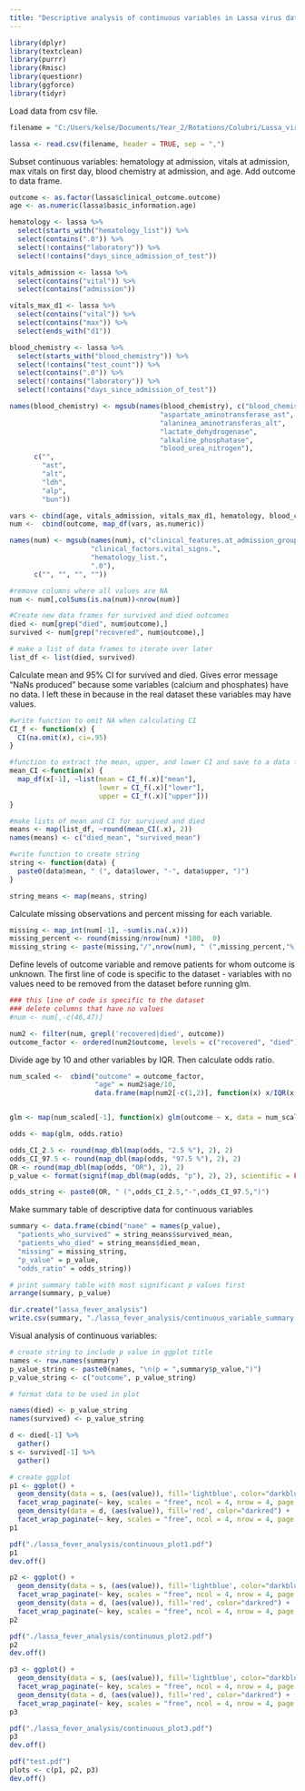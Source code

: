 ---
title: "Descriptive analysis of continuous variables in Lassa virus data set"
---
```{r}
library(dplyr)
library(textclean)
library(purrr)
library(Rmisc)
library(questionr)
library(ggforce)
library(tidyr)
```

Load data from csv file.

```{r}
filename = "C:/Users/kelse/Documents/Year_2/Rotations/Colubri/Lassa_virus/practice_data/commcare-randomized-data-2018-2020.csv"

lassa <- read.csv(filename, header = TRUE, sep = ",")
```

Subset continuous variables: hematology at admission, vitals at admission, max vitals on first day, blood chemistry at admission, and age. Add outcome to data frame.

```{r}
outcome <- as.factor(lassa$clinical_outcome.outcome)
age <- as.numeric(lassa$basic_information.age)

hematology <- lassa %>%
  select(starts_with("hematology_list")) %>%
  select(contains(".0")) %>%
  select(!contains("laboratory")) %>% 
  select(!contains("days_since_admission_of_test"))

vitals_admission <- lassa %>%
  select(contains("vital")) %>%
  select(contains("admission"))

vitals_max_d1 <- lassa %>%
  select(contains("vital")) %>%
  select(contains("max")) %>%
  select(ends_with("d1"))

blood_chemistry <- lassa %>%
  select(starts_with("blood_chemistry")) %>%
  select(!contains("test_count")) %>%
  select(contains(".0")) %>%
  select(!contains("laboratory")) %>% 
  select(!contains("days_since_admission_of_test"))

names(blood_chemistry) <- mgsub(names(blood_chemistry), c("blood_chemistry_list.", 
                                     "aspartate_aminotransferase_ast", 
                                     "alaninea_aminotransferas_alt", 
                                     "lactate_dehydrogenase", 
                                     "alkaline_phosphatase", 
                                     "blood_urea_nitrogen"), 
      c("", 
        "ast", 
        "alt", 
        "ldh", 
        "alp", 
        "bun"))

vars <- cbind(age, vitals_admission, vitals_max_d1, hematology, blood_chemistry)
num <-  cbind(outcome, map_df(vars, as.numeric))

names(num) <- mgsub(names(num), c("clinical_features.at_admission_group.vital_signs.at_", 
                    "clinical_factors.vital_signs.",
                    "hematology_list.",
                    ".0"),
      c("", "", "", ""))

#remove columns where all values are NA
num <- num[,colSums(is.na(num))<nrow(num)]
```

```{r}
#Create new data frames for survived and died outcomes
died <- num[grep("died", num$outcome),]
survived <- num[grep("recovered", num$outcome),]

# make a list of data frames to iterate over later
list_df <- list(died, survived) 
```

Calculate mean and 95% CI for survived and died. Gives error message "NaNs produced" because some variables (calcium and phosphates) have no data. I left these in because in the real dataset these variables may have values.

```{r}
#write function to omit NA when calculating CI
CI_f <- function(x) {
  CI(na.omit(x), ci=.95)
}

#function to extract the mean, upper, and lower CI and save to a data frame
mean_CI <-function(x) {
  map_df(x[-1], ~list(mean = CI_f(.x)["mean"], 
                      lower = CI_f(.x)["lower"],
                      upper = CI_f(.x)["upper"]))
}

#make lists of mean and CI for survived and died
means <- map(list_df, ~round(mean_CI(.x), 2))
names(means) <- c("died_mean", "survived_mean")

#write function to create string
string <- function(data) {
  paste0(data$mean, " (", data$lower, "-", data$upper, ")")
}

string_means <- map(means, string)
```


Calculate missing observations and percent missing for each variable.

```{r}
missing <- map_int(num[-1], ~sum(is.na(.x)))
missing_percent <- round(missing/nrow(num) *100,  0)
missing_string <- paste(missing,"/",nrow(num), " (",missing_percent,"%)",sep = "")
```

Define levels of outcome variable and remove patients for whom outcome is unknown.
The first line of code is specific to the dataset - variables with no values need to be removed from the dataset before running glm.
```{r}
### this line of code is specific to the dataset
### delete columns that have no values
#num <- num[,-c(46,47)]

num2 <- filter(num, grepl('recovered|died', outcome))
outcome_factor <- ordered(num2$outcome, levels = c("recovered", "died"))
```

Divide age by 10 and other variables by IQR. Then calculate odds ratio. 

```{r}
num_scaled <-  cbind("outcome" = outcome_factor,
                     "age" = num2$age/10, 
                     data.frame(map(num2[-c(1,2)], function(x) x/IQR(x,na.rm = TRUE))))


glm <- map(num_scaled[-1], function(x) glm(outcome ~ x, data = num_scaled, family = binomial))
```

```{r}
odds <- map(glm, odds.ratio)

odds_CI_2.5 <- round(map_dbl(map(odds, "2.5 %"), 2), 2)
odds_CI_97.5 <- round(map_dbl(map(odds, "97.5 %"), 2), 2)
OR <- round(map_dbl(map(odds, "OR"), 2), 2)
p_value <- format(signif(map_dbl(map(odds, "p"), 2), 2), scientific = FALSE)

odds_string <- paste0(OR, " (",odds_CI_2.5,"-",odds_CI_97.5,")")
```
Make summary table of descriptive data for continuous variables

```{r}
summary <- data.frame(cbind("name" = names(p_value),
  "patients_who_survived" = string_means$survived_mean, 
  "patients_who_died" = string_means$died_mean, 
  "missing" = missing_string, 
  "p_value" = p_value, 
  "odds_ratio" = odds_string))

# print summary table with most significant p values first
arrange(summary, p_value)

dir.create("lassa_fever_analysis")
write.csv(summary, "./lassa_fever_analysis/continuous_variable_summary.csv")
```

Visual analysis of continuous variables:

```{r}
# create string to include p value in ggplot title
names <- row.names(summary)
p_value_string <- paste0(names, "\n(p = ",summary$p_value,")")
p_value_string <- c("outcome", p_value_string)

# format data to be used in plot 

names(died) <- p_value_string
names(survived) <- p_value_string

d <- died[-1] %>%                   
  gather()
s <- survived[-1] %>%                   
  gather()
```

```{r}
# create ggplot
p1 <- ggplot() +
  geom_density(data = s, (aes(value)), fill='lightblue', color="darkblue") +
  facet_wrap_paginate(~ key, scales = "free", ncol = 4, nrow = 4, page = 1) + 
  geom_density(data = d, (aes(value)), fill='red', color="darkred") +
  facet_wrap_paginate(~ key, scales = "free", ncol = 4, nrow = 4, page = 1)
p1

pdf("./lassa_fever_analysis/continuous_plot1.pdf")
p1
dev.off()
```

```{r}
p2 <- ggplot() +
  geom_density(data = s, (aes(value)), fill='lightblue', color="darkblue") +
  facet_wrap_paginate(~ key, scales = "free", ncol = 4, nrow = 4, page = 2) + 
  geom_density(data = d, (aes(value)), fill='red', color="darkred") +
  facet_wrap_paginate(~ key, scales = "free", ncol = 4, nrow = 4, page = 2)
p2

pdf("./lassa_fever_analysis/continuous_plot2.pdf")
p2
dev.off()
```

```{r}
p3 <- ggplot() +
  geom_density(data = s, (aes(value)), fill='lightblue', color="darkblue") +
  facet_wrap_paginate(~ key, scales = "free", ncol = 4, nrow = 4, page = 3) + 
  geom_density(data = d, (aes(value)), fill='red', color="darkred") +
  facet_wrap_paginate(~ key, scales = "free", ncol = 4, nrow = 4, page = 3)
p3

pdf("./lassa_fever_analysis/continuous_plot3.pdf")
p3
dev.off()
```

```{r}
pdf("test.pdf")
plots <- c(p1, p2, p3)
dev.off()
```

